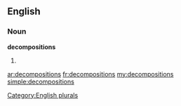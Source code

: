 ==English==

===Noun===
'''decompositions'''

# {{plural of|[[decomposition]]}}

[[Category:English plurals]]

[[ar:decompositions]]
[[fr:decompositions]]
[[my:decompositions]]
[[simple:decompositions]]